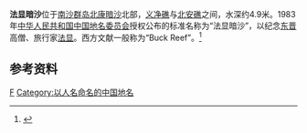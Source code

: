 {{Infobox Disputed Islands
| plural = yes
| name             =法显暗沙
| image name       = 
| image caption    = 
| image size       = 
| locator map      = {{Location map+|Spratly_Islands|float=center|width=300|caption=法显暗沙的位置 
|places=
{{location map~ |Spratly_Islands|marksize=6 |lat=5.75|long=112.55|label='''法显暗沙''' |position=bottom}}
}}
| map_custom       = yes
| native name      = 
| native name link = 
| other_names         =Buck Reef
| location         = [[南中国海|南中国海]]
| coordinates      = {{Coord|5|45|0|N|112|33|0|E|display=inline,title}}
| archipelago      = [[南沙群岛|南沙群岛]]
| total islands    = 
| major islands    = 
| area             = 
| length           =
| width            =
| coastline        =
| highest mount    =-4.9米 
| elevation        =
| country claim         = {{flag|MAS}}
| country claim divisions title = [[马来西亚行政区划|州]]
| country claim divisions       = {{flagicon image|Flag of Sarawak.svg}} [[砂拉越|砂拉越]]
| country 1 claim                 = {{flag|PRC}}
| country 1 claim divisions title = [[中国一级行政区|省]][[地级行政区|市]]
| country 1 claim divisions       = [[海南省|海南省]][[三沙市|三沙市]]
| country 2 claim               = {{flag|ROC}}
| country 2 claim divisions title = [[直辖市_(中华民国)|直辖市]]
| country 2 claim divisions       = [[高雄市|高雄市]][[旗津區|旗津區]]
| population       = 
| population as of = 
| density          = 
| ethnic groups    = 
| additional info  =
}}
'''法显暗沙'''位于[[南沙群岛|南沙群岛]][[北康暗沙|北康暗沙]]北部，[[义净礁|义净礁]]与[[北安礁|北安礁]]之间，水深约4.9米。1983年[[中华人民共和国|中华人民共和国]][[中国地名委员会|中国地名委员会]]授权公布的标准名称为“法显暗沙”，以纪念[[东晋|东晋]]高僧、旅行家[[法显|法显]]。西方文献一般称为“Buck Reef”。<ref>{{cite book zh |author=广东省地名委员会 |title=《南海诸岛地名资料汇编》 |format=M |edition=1 |location=广州 |publisher=广东省地图出版社 |date=1988 |pages=211|id= ISBN 80522-023-9}}</ref>

==参考资料==
{{reflist}}

{{有争议的地区小作品}}
{{South China Sea Islands}}

[[Category:南沙群岛|F]]
[[Category:以人名命名的中国地名|Category:以人名命名的中国地名]]